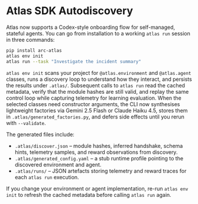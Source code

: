 # Atlas SDK Autodiscovery

Atlas now supports a Codex-style onboarding flow for self-managed, stateful agents.
You can go from installation to a working `atlas run` session in three commands:

```bash
pip install arc-atlas
atlas env init
atlas run --task "Investigate the incident summary"
```

`atlas env init` scans your project for `@atlas.environment` and
`@atlas.agent` classes, runs a discovery loop to understand how they
interact, and persists the results under `.atlas/`. Subsequent calls to
`atlas run` read the cached metadata, verify that the module hashes are
still valid, and replay the same control loop while capturing telemetry
for learning evaluation. When the selected classes need constructor
arguments, the CLI now synthesises lightweight factories via Gemini 2.5 Flash
or Claude Haiku 4.5, stores them in `.atlas/generated_factories.py`, and defers
side effects until you rerun with `--validate`.

The generated files include:

- `.atlas/discover.json` – module hashes, inferred handshake, schema hints,
  telemetry samples, and reward observations from discovery.
- `.atlas/generated_config.yaml` – a stub runtime profile pointing to the
  discovered environment and agent.
- `.atlas/runs/` – JSON artefacts storing telemetry and reward traces for
  each `atlas run` execution.

If you change your environment or agent implementation, re-run
`atlas env init` to refresh the cached metadata before calling
`atlas run` again.
